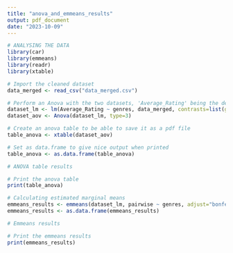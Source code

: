 ```yaml
---
title: "anova_and_emmeans_results"
output: pdf_document
date: "2023-10-09"
---
```

```r
# ANALYSING THE DATA
library(car)
library(emmeans)
library(readr)
library(xtable)
```

```r
# Import the cleaned dataset
data_merged <- read_csv("data_merged.csv")

# Perform an Anova with the two datasets, 'Average_Rating' being the dependent variable and 'genres' being the independent variable
dataset_lm <- lm(Average_Rating ~ genres, data_merged, contrasts=list(genres=contr.sum))
dataset_aov <- Anova(dataset_lm, type=3)

# Create an anova table to be able to save it as a pdf file
table_anova <- xtable(dataset_aov)

# Set as data.frame to give nice output when printed
table_anova <- as.data.frame(table_anova)
```

```r
# ANOVA table results
```

```r
# Print the anova table
print(table_anova)

```
```r
# Calculating estimated marginal means
emmeans_results <- emmeans(dataset_lm, pairwise ~ genres, adjust="bonferroni")
emmeans_results <- as.data.frame(emmeans_results)
```

```r
# Emmeans results
```

```r
# Print the emmeans results
print(emmeans_results)
```

